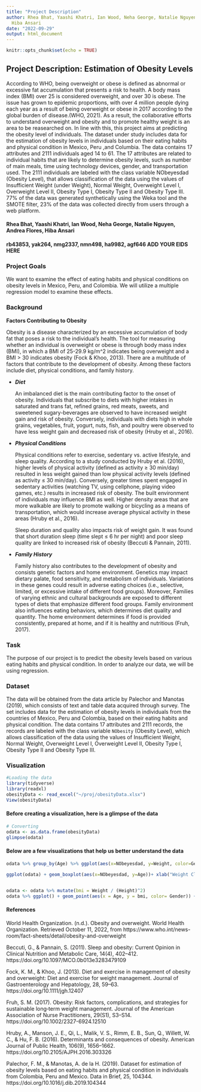 ```yaml
---
title: "Project Description"
author: Rhea Bhat, Yaashi Khatri, Ian Wood, Neha George, Natalie Nguyen, Andrea Flores,
  Hiba Ansari
date: "2022-09-29"
output: html_document
---
```


```r
knitr::opts_chunk$set(echo = TRUE)
```

## Project Description: Estimation of Obesity Levels

According to WHO, being overweight or obese is defined as abnormal or excessive fat accumulation that presents a risk to health. A body mass index (BMI) over 25 is considered overweight, and over 30 is obese. The issue has grown to epidemic proportions, with over 4 million people dying each year as a result of being overweight or obese in 2017 according to the global burden of disease.(WHO, 2021). As a result, the collaborative efforts to understand overweight and obesity and to promote healthy weight is an area to be reasearched on. In line with this, this project aims at predicting the obesity level of individuals. The dataset under study includes data for the estimation of obesity levels in individuals based on their eating habits and physical condition in Mexico, Peru ,and Columbia. The data contains 17 attributes and 2111 individuals aged 14 to 61. The 17 attributes are related to individual habits that are likely to determine obesity levels, such as number of main meals, time using technology devices, gender, and transportation used. The 2111 individuals are labeled with the class variable NObeyesdad (Obesity Level), that allows classification of the data using the values of Insufficient Weight (under Weight), Normal Weight, Overweight Level I, Overweight Level II, Obesity Type I, Obesity Type II and Obesity Type III. 77% of the data was generated synthetically using the Weka tool and the SMOTE filter, 23% of the data was collected directly from users through a web platform.

#### Rhea Bhat, Yaashi Khatri, Ian Wood, Neha George, Natalie Nguyen, Andrea Flores, Hiba Ansari
#### rb43853, yak264, nmg2337, nmn498, ha9982, agf646 ADD YOUR EIDS HERE

### Project Goals
We want to examine the effect of eating habits and physical conditions on obesity levels in Mexico, Peru, and Colombia. We will utilize a multiple regression model to examine these effects. 

### Background

**Factors Contributing to Obesity**

Obesity is a disease characterized by an excessive accumulation of body fat that poses a risk to the individual's health. The tool for measuring whether an individual is overweight or obese is through body mass index (BMI), in which a BMI of 25-29.9 kg/m^2 indicates being overweight and a BMI $>$ 30 indicates obesity (Fock & Khoo, 2013). There are a multitude of factors that contribute to the development of obesity. Among these factors include diet, physical conditions, and family history. 

- __*Diet*__
   
    An imbalanced diet is the main contributing factor to the onset of obesity. Individuals that subscribe to diets with higher intakes in saturated and trans fat, refined grains, red meats, sweets, and sweetened sugary-beverages are observed to have increased weight gain and risk of obesity. Conversely, individuals with diets high in whole grains, vegetables, fruit, yogurt, nuts, fish, and poultry were observed to have less weight gain and decreased risk of obesity (Hruby et al., 2016).


- __*Physical Conditions*__
    
    Physical conditions refer to exercise, sedentary vs. active lifestyle, and sleep quality. According to a study conducted by Hruby et al. (2016), higher levels of physical activity (defined as activity $\ge$ 30 min/day) resulted in less weight gained than low physical activity levels (defined as activity $\le$ 30 min/day). Conversely, greater times spent engaged in sedentary activities (watching TV, using cellphone, playing video games, etc.) results in increased risk of obesity. The built environment of individuals may influence BMI as well. Higher density areas that are more walkable are likely to promote walking or bicycling as a means of transportation, which would increase average physical activity in these areas (Hruby et al., 2016).
    
    Sleep duration and quality also impacts risk of weight gain. It was found that short duration sleep (time slept $\le$ 6 hr per night) and poor sleep quality are linked to increased risk of obesity (Beccuti & Pannain, 2011).

    
- __*Family History*__
   
    Family history also contributes to the development of obesity and consists genetic factors and home environment. Genetics may impact dietary palate, food sensitivity, and metabolism of individuals. Variations in these genes could result in adverse eating choices (i.e., selective, limited, or excessive intake of different food groups). Moreover, Families of varying ethnic and cultural backgrounds are exposed to different types of diets that emphasize different food groups. Family environment also influences eating behaviors, which determines diet quality and quantity. The home environment determines if food is provided consistently, prepared at home, and if it is healthy and nutritious (Fruh, 2017).
    
    

### Task
The purpose of our project is to predict the obesity levels based on various eating habits and physical condition. In order to analyze our data, we will be using regression.

### Dataset
The data will be obtained from the data article by Palechor and Manotas (2019), which consists of text and table data acquired through survey. The set includes data for the estimation of obesity levels in individuals from the countries of Mexico, Peru and Colombia, based on their eating habits and physical condition. The data contains 17 attributes and 2111 records, the records are labeled with the class variable `NObesity` (Obesity Level), which allows classification of the data using the values of Insufficient Weight, Normal Weight, Overweight Level I, Overweight Level II, Obesity Type I, Obesity Type II and Obesity Type III. 

### Visualization

```r
#Loading the data
library(tidyverse)
library(readxl)
obesityData <- read_excel("~/proj/obesityData.xlsx")
View(obesityData)
```

#### Before creating a visualization, here is a glimpse of the data

```R
# Converting
odata <- as.data.frame(obesityData)
glimpse(odata)
```

#### Below are a few visualizations that help us better understand the data

```R
odata %>% group_by(Age) %>% ggplot(aes(x=NObeyesdad, y=Weight, color=Gender)) + geom_bar(stat="identity") + xlab("Weight Classification") + ylab("Weight (in lbs) ")+ ggtitle("Bar Plot: Weight vs. Classification") + scale_x_discrete(guide = guide_axis(n.dodge=2))

ggplot(odata) + geom_boxplot(aes(x=NObeyesdad, y=Age))+ xlab("Weight Classification") + ylab("Age") + ggtitle("Boxplot: Age vs Weight Classification")+ scale_x_discrete(guide = guide_axis(n.dodge=2))


odata <- odata %>% mutate(bmi = Weight / (Height)^2) 
odata %>% ggplot() + geom_point(aes(x = Age, y = bmi, color= Gender)) + ylab("bmi in kg/m^2") + xlab("age (in years) ")+ ggtitle("Scatterplot: age vs. bmi")

```


#### References

World Health Organization. (n.d.). Obesity and overweight. World Health Organization. Retrieved October 11, 2022, from https://www.who.int/news-room/fact-sheets/detail/obesity-and-overweight 

Beccuti, G., & Pannain, S. (2011). Sleep and obesity: Current Opinion in Clinical Nutrition and Metabolic Care, 14(4), 402–412. https://doi.org/10.1097/MCO.0b013e3283479109

Fock, K. M., & Khoo, J. (2013). Diet and exercise in management of obesity and overweight: Diet and exercise for weight management. Journal of Gastroenterology and Hepatology, 28, 59–63. https://doi.org/10.1111/jgh.12407

Fruh, S. M. (2017). Obesity: Risk factors, complications, and strategies for sustainable long‐term weight management. Journal of the American Association of Nurse Practitioners, 29(S1), S3–S14. https://doi.org/10.1002/2327-6924.12510

Hruby, A., Manson, J. E., Qi, L., Malik, V. S., Rimm, E. B., Sun, Q., Willett, W. C., & Hu, F. B. (2016). Determinants and consequences of obesity. American Journal of Public Health, 106(9), 1656–1662. https://doi.org/10.2105/AJPH.2016.303326

Palechor, F. M., & Manotas, A. de la H. (2019). Dataset for estimation of obesity levels based on eating habits and physical condition in individuals from Colombia, Peru and Mexico. Data in Brief, 25, 104344. https://doi.org/10.1016/j.dib.2019.104344
